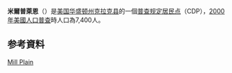 {{Infobox settlement
|name                     = 米爾普萊恩
|official_name            = Mill Plain, Washington
|native_name              = Mill Plain{{en}}
|settlement_type          = [[普查规定居民点|CDP]]
|nickname                 = 
|motto                    = 

<!-- 圖片 -->
|image_skyline            = 
|imagesize                = 
|image_caption            = 
|image_flag               = 
|image_seal               = 

<!-- 地圖 -->
|image_map = Clark_County_Washington_Incorporated_and_Unincorporated_areas_Mill_Plain_Highlighted.svg
|mapsize                  = 250px
|map_caption              = 米爾普萊恩位置圖
|image_map1               = 
|mapsize1                 = 
|map_caption1             = 

<!-- 行政區 -->
|subdivision_type         = [[國家|國家]]
|subdivision_name         = {{USA}}
|subdivision_type1        = [[美国州份|州]]
|subdivision_name1        = [[華盛頓州|華盛頓州]]
|subdivision_type2        = [[华盛顿州行政区划|郡]]
|subdivision_name2        = [[克拉克县_(华盛顿州)|克拉克县]]

<!-- 政府 -->
|government_footnotes     = 
|government_type          = 
|leader_title             = 
|leader_name              = 
|leader_title1            = 
|leader_name1             = 
|established_title        = 
|established_date         = 

<!-- 地區 -->
|unit_pref  =  
|area_footnotes           = 
|area_magnitude           = 
|area_total_km2           = 15.5
|area_land_km2            = 15.5
|area_water_km2           = 0.0
|area_total_sq_mi         = 6.0
|area_land_sq_mi          = 6.0
|area_water_sq_mi         = 0.0

<!-- 人口 -->
|population_as_of         = [[2000年美國人口普查|2000年]]
|population_footnotes     = 
|population_total         = 7400
|population_density_km2   = 477.6
|population_density_sq_mi = 1236.9

<!-- 基本資料 -->
|timezone                 = [[太平洋時區|PST]]
|utc_offset               = -8
|timezone_DST             = PDT
|utc_offset_DST           = -7
|elevation_footnotes      =
|elevation_m              = 84
|elevation_ft             = 276
|coordinates_display      = inline,title
|coordinates_type         = region:US_type:city
|latd = 45 |latm = 38 |lats = 41 |latNS = N
|longd = 122 |longm = 29 |longs = 34 |longEW = W

<!-- 其它 -->
|postal_code_type         = 
|postal_code              = 
|area_code                = 
|blank_name               = [[聯邦資訊處理標準|FIPS碼]]
|blank_info               = 53-45915{{GR|2}}
|blank1_name              = [[地名資訊系統|GNIS]]編號
|blank1_info              = 1852951{{GR|3}}
|website                  = 
|footnotes                = 
}}
'''米爾普萊恩'''（{{lang-en|'''Mill Plain'''}}）是[[美国|美国]][[华盛顿州|华盛顿州]][[克拉克县_(华盛顿州)|克拉克县]]的一個[[普查规定居民点|普查规定居民点]]（CDP），[[2000年美國人口普查|2000年美國人口普查]]時人口為7,400人。

== 参考資料 ==
{{reflist}}

{{Clark County, Washington}}

[[category:华盛顿州普查规定居民点|Mill Plain]]